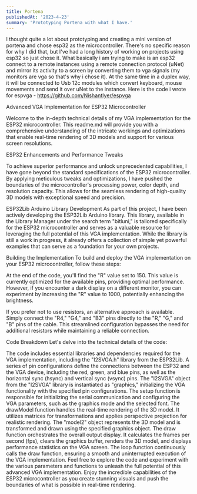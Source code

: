 ```yaml
---
title: Portena
publishedAt: '2023-4-23'
summary: 'Prototyping Portena with what I have.'
---
```


I thought quite a lot about prototyping and creating a mini version of portena and chose esp32 as the microcontroller.
There's no specific reason for why I did that, but I've had a long history of working on projects using esp32 so just chose it.
What basically i am trying to make is an esp32 connect to a remote instances using a remote connection protocol (uNet) and mirror its activity to a screen by converting them to vga signals (my monitors are vga so that's why i chose it).
At the same time in a duplex way, it will be connected to Usb 12c modules which convert keyboard, mouse movements and send it over uNet to the instance.
Here is the code i wrote for espvga - 
https://github.com/NishantIyer/espvga

Advanced VGA Implementation for ESP32 Microcontroller

Welcome to the in-depth technical details of my VGA implementation for the ESP32 microcontroller. This readme.md will provide you with a comprehensive understanding of the intricate workings and optimizations that enable real-time rendering of 3D models and support for various screen resolutions.

ESP32 Enhancements and Performance Tweaks

To achieve superior performance and unlock unprecedented capabilities, I have gone beyond the standard specifications of the ESP32 microcontroller. By applying meticulous tweaks and optimizations, I have pushed the boundaries of the microcontroller's processing power, color depth, and resolution capacity. This allows for the seamless rendering of high-quality 3D models with exceptional speed and precision.

ESP32Lib Arduino Library Development
As part of this project, I have been actively developing the ESP32Lib Arduino library. This library, available in the Library Manager under the search term "bitluni," is tailored specifically for the ESP32 microcontroller and serves as a valuable resource for leveraging the full potential of this VGA implementation. While the library is still a work in progress, it already offers a collection of simple yet powerful examples that can serve as a foundation for your own projects.

Building the Implementation
To build and deploy the VGA implementation on your ESP32 microcontroller, follow these steps:

At the end of the code, you'll find the "R" value set to 150. This value is currently optimized for the available pins, providing optimal performance. However, if you encounter a dark display on a different monitor, you can experiment by increasing the "R" value to 1000, potentially enhancing the brightness.

If you prefer not to use resistors, an alternative approach is available. Simply connect the "R4," "G4," and "B3" pins directly to the "R," "G," and "B" pins of the cable. This streamlined configuration bypasses the need for additional resistors while maintaining a reliable connection.

Code Breakdown
Let's delve into the technical details of the code:

The code includes essential libraries and dependencies required for the VGA implementation, including the "I2SVGA.h" library from the ESP32Lib.
A series of pin configurations define the connections between the ESP32 and the VGA device, including the red, green, and blue pins, as well as the horizontal sync (hsync) and vertical sync (vsync) pins.
The "I2SVGA" object from the "I2SVGA" library is instantiated as "graphics," initializing the VGA functionality with the specified pin configurations.
The setup function is responsible for initializing the serial communication and configuring the VGA parameters, such as the graphics mode and the selected font.
The drawModel function handles the real-time rendering of the 3D model. It utilizes matrices for transformations and applies perspective projection for realistic rendering. The "model2" object represents the 3D model and is transformed and drawn using the specified graphics object.
The draw function orchestrates the overall output display. It calculates the frames per second (fps), clears the graphics buffer, renders the 3D model, and displays performance statistics on the VGA screen.
The loop function continuously calls the draw function, ensuring a smooth and uninterrupted execution of the VGA implementation.
Feel free to explore the code and experiment with the various parameters and functions to unleash the full potential of this advanced VGA implementation. Enjoy the incredible capabilities of the ESP32 microcontroller as you create stunning visuals and push the boundaries of what is possible in real-time rendering.
